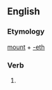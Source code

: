 ==English==

===Etymology===
[[mount]] + [[-eth]]

===Verb===
{{infl|en|verb form}}

# {{archaic third-person singular of|mount}}